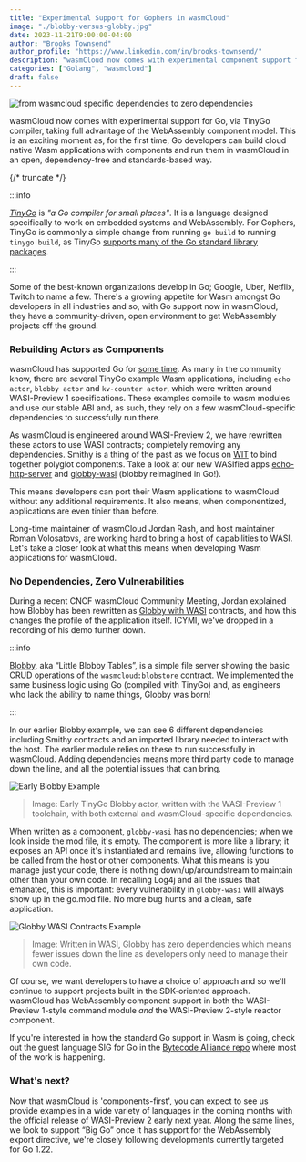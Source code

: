 ```yaml
---
title: "Experimental Support for Gophers in wasmCloud"
image: "./blobby-versus-globby.jpg"
date: 2023-11-21T9:00:00-04:00
author: "Brooks Townsend"
author_profile: "https://www.linkedin.com/in/brooks-townsend/"
description: "wasmCloud now comes with experimental component support for Go"
categories: ["Golang", "wasmcloud"]
draft: false
---
```



![from wasmcloud specific dependencies to zero dependencies](./blobby-versus-globby.jpg)

wasmCloud now comes with experimental support for Go, via TinyGo compiler, taking full advantage of the WebAssembly component model. This is an exciting moment as, for the first time, Go developers can build cloud native Wasm applications with components and run them in wasmCloud in an open, dependency-free and standards-based way.

{/* truncate */}

:::info

*[TinyGo](https://tinygo.org/)* is *"a Go compiler for small places"*. It is a language designed specifically to work on embedded systems and WebAssembly. For Gophers, TinyGo is commonly a simple change from running `go build` to running `tinygo build`, as TinyGo [supports many of the Go standard library packages](https://tinygo.org/docs/reference/lang-support/stdlib/).

:::

Some of the best-known organizations develop in Go; Google, Uber, Netflix, Twitch to name a few. There's a growing appetite for Wasm amongst Go developers in all industries and so, with Go support now in wasmCloud, they have a community-driven, open environment to get WebAssembly projects off the ground.

### Rebuilding Actors as Components

wasmCloud has supported Go for [some time](https://wasmcloud.com/blog/example_creating_webassembly_actor_in_go_with_tinygo). As many in the community know, there are several TinyGo example Wasm applications, including `echo actor`, `blobby actor` and `kv-counter actor`, which were written around WASI-Preview 1 specifications. These examples compile to wasm modules and use our stable ABI and, as such, they rely on a few wasmCloud-specific dependencies to successfully run there.

As wasmCloud is engineered around WASI-Preview 2, we have rewritten these actors to use WASI contracts; completely removing any dependencies. Smithy is a thing of the past as we focus on [WIT](https://cosmonic.com/blog/engineering/wit-cheat-sheet) to bind together polyglot components. Take a look at our new WASIfied apps [echo-http-server](https://github.com/wasmCloud/wasmCloud/tree/release/v0.82.0/examples/golang/actors/http-echo-tinygo) and [globby-wasi](https://github.com/jordan-rash/globby-wasi) (blobby reimagined in Go!).

This means developers can port their Wasm applications to wasmCloud without any additional requirements. It also means, when componentized, applications are even tinier than before.

Long-time maintainer of wasmCloud Jordan Rash, and host maintainer Roman Volosatovs, are working hard to bring a host of capabilities to WASI. Let's take a closer look at what this means when developing Wasm applications for wasmCloud.

### No Dependencies, Zero Vulnerabilities

During a recent CNCF wasmCloud Community Meeting, Jordan explained how Blobby has been rewritten as [Globby with WASI](https://github.com/jordan-rash/globby-wasi) contracts, and how this changes the profile of the application itself. ICYMI, we've dropped in a recording of his demo further down.

:::info

[Blobby](https://github.com/wasmCloud/examples/tree/main/actor/blobby), aka “Little Blobby Tables”, is a simple file server showing the basic CRUD operations of the `wasmcloud:blobstore` contract. We implemented the same business logic using Go (compiled with TinyGo) and, as engineers who lack the ability to name things, Globby was born!

:::

In our earlier Blobby example, we can see 6 different dependencies including Smithy contracts and an imported library needed to interact with the host. The earlier module relies on these to run successfully in wasmCloud. Adding dependencies means more third party code to manage down the line, and all the potential issues that can bring.

![Early Blobby Example](blobby-wasi-preview-1.png)
> Image: Early TinyGo Blobby actor, written with the WASI-Preview 1 toolchain, with both external and wasmCloud-specific dependencies.

When written as a component, `globby-wasi` has no dependencies; when we look inside the mod file, it's empty. The component is more like a library; it exposes an API once it's instantiated and remains live, allowing functions to be called from the host or other components. What this means is you manage just your code, there is nothing down/up/aroundstream to maintain other than your own code. In recalling Log4j and all the issues that emanated, this is important: every vulnerability in `globby-wasi` will always show up in the go.mod file. No more bug hunts and a clean, safe application.

![Globby WASI Contracts Example](globby-wasi-preview-2.png)
> Image: Written in WASI, Globby has zero dependencies which means fewer issues down the line as developers only need to manage their own code.

<ReactPlayer url='https://youtu.be/idQYnXqvAhU?t=90' controls />

Of course, we want developers to have a choice of approach and so we'll continue to support projects built in the SDK-oriented approach. wasmCloud has WebAssembly component support in both the WASI-Preview 1-style command module _and_ the WASI-Preview 2-style reactor component.

If you're interested in how the standard Go support in Wasm is going, check out the guest language SIG for Go in the [Bytecode Alliance repo](https://github.com/bytecodealliance/meetings/tree/main/SIG-Guest-Languages/Go) where most of the work is happening.

### What's next?

Now that wasmCloud is 'components-first', you can expect to see us provide examples in a wide variety of languages in the coming months with the official release of WASI-Preview 2 early next year. Along the same lines, we look to support “Big Go” once it has support for the WebAssembly export directive, we're closely following developments currently targeted for Go 1.22.
